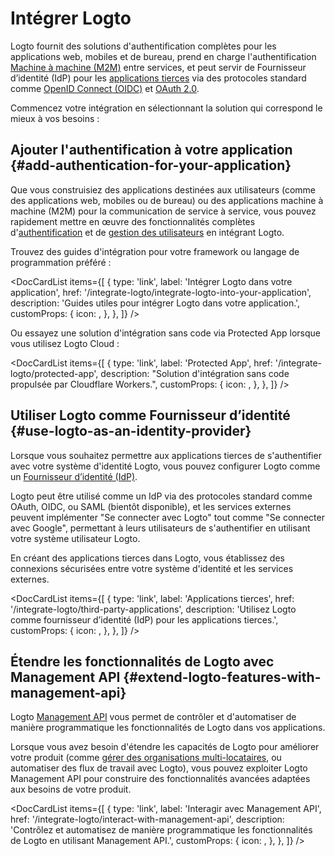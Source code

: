 
# Intégrer Logto

Logto fournit des solutions d'authentification complètes pour les applications web, mobiles et de bureau, prend en charge l'authentification [Machine à machine (M2M)](/quick-starts/m2m) entre services, et peut servir de Fournisseur d’identité (IdP) pour les [applications tierces](/integrate-logto/third-party-applications) via des protocoles standard comme [OpenID Connect (OIDC)](https://auth.wiki/openid-connect) et [OAuth 2.0](https://auth.wiki/oauth-2.0).

Commencez votre intégration en sélectionnant la solution qui correspond le mieux à vos besoins :

## Ajouter l'authentification à votre application \{#add-authentication-for-your-application}

Que vous construisiez des applications destinées aux utilisateurs (comme des applications web, mobiles ou de bureau) ou des applications machine à machine (M2M) pour la communication de service à service, vous pouvez rapidement mettre en œuvre des fonctionnalités complètes d'[authentification](/end-user-flows) et de [gestion des utilisateurs](/user-management) en intégrant Logto.

Trouvez des guides d'intégration pour votre framework ou langage de programmation préféré :

<DocCardList
  items={[
    {
      type: 'link',
      label: 'Intégrer Logto dans votre application',
      href: '/integrate-logto/integrate-logto-into-your-application',
      description: 'Guides utiles pour intégrer Logto dans votre application.',
      customProps: {
        icon: <GuidesIcon />,
      },
    },
  ]}
/>

Ou essayez une solution d'intégration sans code via Protected App lorsque vous utilisez Logto Cloud :

<DocCardList
  items={[
    {
      type: 'link',
      label: 'Protected App',
      href: '/integrate-logto/protected-app',
      description: "Solution d'intégration sans code propulsée par Cloudflare Workers.",
      customProps: {
        icon: <ProtectedAppIcon />,
      },
    },
  ]}
/>

## Utiliser Logto comme Fournisseur d’identité \{#use-logto-as-an-identity-provider}

Lorsque vous souhaitez permettre aux applications tierces de s'authentifier avec votre système d'identité Logto, vous pouvez configurer Logto comme un [Fournisseur d’identité (IdP)](https://auth.wiki/identity-provider).

Logto peut être utilisé comme un IdP via des protocoles standard comme OAuth, OIDC, ou SAML (bientôt disponible), et les services externes peuvent implémenter "Se connecter avec Logto" tout comme "Se connecter avec Google", permettant à leurs utilisateurs de s'authentifier en utilisant votre système utilisateur Logto.

En créant des applications tierces dans Logto, vous établissez des connexions sécurisées entre votre système d'identité et les services externes.

<DocCardList
  items={[
    {
      type: 'link',
      label: 'Applications tierces',
      href: '/integrate-logto/third-party-applications',
      description:
        'Utilisez Logto comme fournisseur d’identité (IdP) pour les applications tierces.',
      customProps: {
        icon: <IntegrateIcon width={20} height={20} />,
      },
    },
  ]}
/>

## Étendre les fonctionnalités de Logto avec Management API \{#extend-logto-features-with-management-api}

Logto [Management API](https://openapi.logto.io/) vous permet de contrôler et d'automatiser de manière programmatique les fonctionnalités de Logto dans vos applications.

Lorsque vous avez besoin d'étendre les capacités de Logto pour améliorer votre produit (comme [gérer des organisations multi-locataires](/organizations), ou automatiser des flux de travail avec Logto), vous pouvez exploiter Logto Management API pour construire des fonctionnalités avancées adaptées aux besoins de votre produit.

<DocCardList
  items={[
    {
      type: 'link',
      label: 'Interagir avec Management API',
      href: '/integrate-logto/interact-with-management-api',
      description:
        'Contrôlez et automatisez de manière programmatique les fonctionnalités de Logto en utilisant Management API.',
      customProps: {
        icon: <CloudConnectionIcon />,
      },
    },
  ]}
/>
